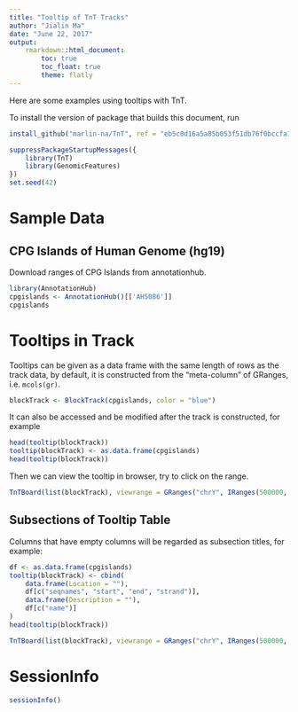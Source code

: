 ```yaml
---
title: "Tooltip of TnT Tracks"
author: "Jialin Ma"
date: "June 22, 2017"
output:
    rmarkdown::html_document:
        toc: true
        toc_float: true
        theme: flatly
---
```



Here are some examples using tooltips with TnT.

To install the version of package that builds this document, run

```r
install_github("marlin-na/TnT", ref = "eb5c0d16a5a85b053f51db76f0bccfa11b66506f")
```

```r
suppressPackageStartupMessages({
    library(TnT)
    library(GenomicFeatures)
})
set.seed(42)
```


# Sample Data

## CPG Islands of Human Genome (hg19)


Download ranges of CPG Islands from annotationhub.


```r
library(AnnotationHub)
cpgislands <- AnnotationHub()[['AH5086']]
cpgislands
```


# Tooltips in Track

Tooltips can be given as a data frame with the same length of rows as the track data,
by default, it is constructed from the "meta-column" of GRanges, i.e. `mcols(gr)`.


```r
blockTrack <- BlockTrack(cpgislands, color = "blue")
```

It can also be accessed and be modified after the track is constructed, for example

```r
head(tooltip(blockTrack))
tooltip(blockTrack) <- as.data.frame(cpgislands)
head(tooltip(blockTrack))
```

Then we can view the tooltip in browser, try to click on the range.

```r
TnTBoard(list(blockTrack), viewrange = GRanges("chrY", IRanges(500000, 1000000)))
```

## Subsections of Tooltip Table

Columns that have empty columns will be regarded as subsection titles, for example:

```r
df <- as.data.frame(cpgislands)
tooltip(blockTrack) <- cbind(
    data.frame(Location = ""),
    df[c("seqnames", "start", "end", "strand")],
    data.frame(Description = ""),
    df[c("name")]
)
head(tooltip(blockTrack))
```

```r
TnTBoard(list(blockTrack), viewrange = GRanges("chrY", IRanges(500000, 1000000)))
```


# SessionInfo

```r
sessionInfo()
```




